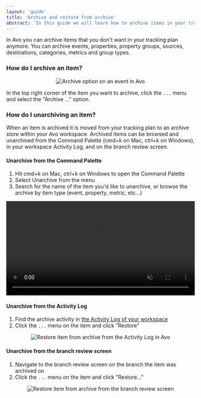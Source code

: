```yaml
---
layout: 'guide'
title: 'Archive and restore from archive'
abstract: 'In this guide we will learn how to archive items in your tracking plan, and restore already archived items'
---
```



In Avo you can archive items that you don't want in your tracking plan anymore. You can archive events, properties, property groups, sources, destinations, categories, metrics and group types.

### How do I archive an item?

<center>
  <img
    src={require('../../images/workspace/archive.png')}
    alt="Archive option on an event in Avo"
  />
</center>

In the top right corner of the item you want to archive, click the `...` menu and select the "Archive ..." option.

### How do I unarchiving an item?

When an item is archived it is moved from your tracking plan to an archive store within your Avo workspace. Archived items can be browsed and unarchived from the Command Palette (cmd+k on Mac, ctrl+k on Windows), in your workspace Activity Log, and on the branch review screen.

#### Unarchive from the Command Palette

1. Hit cmd+k on Mac, ctrl+k on Windows to open the Command Palette
2. Select Unarchive from the menu
3. Search for the name of the item you'd like to unarchive, or browse the archive by item type (event, property, metric, etc...)

<center>
  <video
    loop
    muted
    autoPlay
    controls
    src={require('../../images/workspace/tracking-plan/command-palette-unarchive.mp4')}
    width="100%"
    alt="Unarchive from Command Palette"
  />
</center>

#### Unarchive from the Activity Log

1. Find the archive activity in <a href="https://www.avo.app/schemas/default">the Activity Log of your workspace</a>
2. Click the `...` menu on the item and click "Restore"

<center>
  <img
    src={require('../../images/workspace/restore-archive.png')}
    alt="Restore item from archive from the Activity Log in Avo"
  />
</center>

#### Unarchive from the branch review screen

1. Navigate to the branch review screen on the branch the item was archived on
2. Click the `...` menu on the item and click "Restore..."


<center>
  <img
    src={require('../../images/workspace/tracking-plan/diff-view-unarchive.png')}
    alt="Restore item from archive from the branch review screen"
  />
</center>